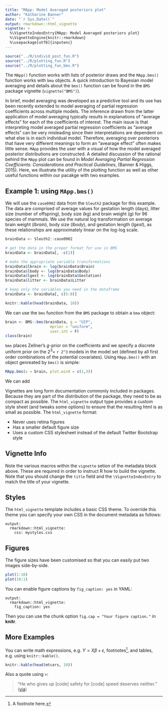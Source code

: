```yaml
---
title: "MApp: Model Averaged posteriors plot"
author: "Katharine Banner"
date: "`r Sys.Date()`"
output: rmarkdown::html_vignette
vignette: >
  %\VignetteIndexEntry{MApp: Model Averaged posteriors plot}
  %\VignetteEngine{knitr::rmarkdown}
  %\usepackage[utf8]{inputenc}
---
```


```r
source("../R/individ_post_fun.R")
source("../R/plotting_fun.R")
source("../R/plotting_fun_bms.R")
```

The `MApp()` function works with lists of posterior draws and the `MApp.bms()` function works with `bma` objects. A quick introduction to Bayesian model averaging and details about the `bms()` function can be found in the `BMS` package vignette (`vignette("BMS")`). 

In brief, model averaging was developed as a predictive tool and its use has been recently extended to model averaging of partial regression coefficients across multiple models. The inference drawn from the latter application of model averaging typically results in explanations of "average effects" for each of the coefficients of interest. The main issue is that interpreting model averaged partial regression coefficients as "average effects" can be very misleading since their interpretations are dependent on what else is in each individual model. Therefore, averaging over posteriors that have very different meanings to form an "avearage effect" often makes little sense. `MApp` provides the user with a visual of how the model averaged posterior distributions are constructed. A detailed discussion of the rational behind the `MApp` plot can be found in _Model Averaging Partial Regression Coefficients: Considerations and Practical Guidelines_, (Banner & Higgs, 2015). Here, we illustrate the utility of the plotting function as well as other useful functions within our pacakge with two examples.

## Example 1: using `MApp.bms()`

We will use the `case0902` data from the `Sleuth2` package for this example. The data are comprised of average values for gestation length (days), litter size (number of offspring), body size (kg) and brain weight (g) for 96 species of mammals. We use the natural log transformation on average brain weight (_lbrain_), body size (_lbody_), and gestation length (_lgest_), as these relationships are approximately linear on the log-log scale. 

```r
brainData <- Sleuth2::case0902

# get the data in the proper format for use in BMS
brainData <- brainData[, -c(1)]

# make the appropriate variable transformations
brainData$lbrain <- log(brainData$Brain)
brainData$lbody <- log(brainData$Body)
brainData$lgest <- log(brainData$Gestation)
brainData$litter <- brainData$Litter

# keep only the variables you need in the dataframe
brainData <- brainData[, c(5:8)]

knitr::kable(head(brainData, 10))
```

We can use the `bms` function from the `BMS` package to obtain a `bma` object: 

```r
brain <- BMS::bms(brainData, g = "UIP", 
                    mprior = "uniform", 
                    user.int = F)
class(brain)
```

`bms` places Zellner's $g$-prior on the coefficients and we specify a discrete uniform prior on the  $2^3=$ `r 2^3` models in the model set (defined by all first order combinations of the potential covariates). Using `MApp.bms()` with an object genreated by `bms()` is simple: 

```r
MApp.bms(x = brain, plot.wind = c(1,3))
```

We can add



Vignettes are long form documentation commonly included in packages. Because they are part of the distribution of the package, they need to be as compact as possible. The `html_vignette` output type provides a custom style sheet (and tweaks some options) to ensure that the resulting html is as small as possible. The `html_vignette` format:

- Never uses retina figures
- Has a smaller default figure size
- Uses a custom CSS stylesheet instead of the default Twitter Bootstrap style

## Vignette Info

Note the various macros within the `vignette` setion of the metadata block above. These are required in order to instruct R how to build the vignette. Note that you should change the `title` field and the `\VignetteIndexEntry` to match the title of your vignette.

## Styles

The `html_vignette` template includes a basic CSS theme. To override this theme you can specify your own CSS in the document metadata as follows:

    output: 
      rmarkdown::html_vignette:
        css: mystyles.css

## Figures

The figure sizes have been customised so that you can easily put two images side-by-side. 

```r
plot(1:10)
plot(10:1)
```

You can enable figure captions by `fig_caption: yes` in YAML:

    output:
      rmarkdown::html_vignette:
        fig_caption: yes

Then you can use the chunk option `fig.cap = "Your figure caption."` in **knitr**.

## More Examples

You can write math expressions, e.g. $Y = X\beta + \epsilon$, footnotes^[A footnote here.], and tables, e.g. using `knitr::kable()`.

```r
knitr::kable(head(mtcars, 10))
```

Also a quote using `>`:

> "He who gives up [code] safety for [code] speed deserves neither."
([via](https://twitter.com/hadleywickham/status/504368538874703872))
